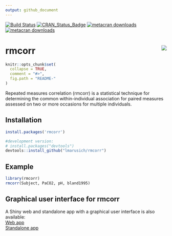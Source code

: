 ---
output: github_document
---

<!-- README.md is generated from README.Rmd. Please edit that file -->
[![Build Status](https://travis-ci.org/lmarusich/rmcorr.svg?branch=master)](https://travis-ci.org/lmarusich/rmcorr)
[![CRAN_Status_Badge](https://www.r-pkg.org/badges/version/rmcorr)](https://cran.r-project.org/package=rmcorr)
[![metacran downloads](https://cranlogs.r-pkg.org/badges/grand-total/rmcorr)](https://cran.r-project.org/package=rmcorr)
[![metacran downloads](https://cranlogs.r-pkg.org/badges/rmcorr)](https://cran.r-project.org/package=rmcorr)

# rmcorr <img src="man/figures/logo.png" align="right" />

```{r, echo = FALSE}
knitr::opts_chunk$set(
  collapse = TRUE,
  comment = "#>",
  fig.path = "README-"
)
```

Repeated measures correlation (rmcorr) is a statistical technique for determining the common within-individual association for paired measures assessed on two or more occasions for multiple individuals.

## Installation

```{r gh-installation, eval = FALSE}
install.packages('rmcorr')

#development version:
# install.packages("devtools")
devtools::install_github("lmarusich/rmcorr")

```

## Example

```{r example}
library(rmcorr)
rmcorr(Subject, PaCO2, pH, bland1995)

```

## Graphical user interface for rmcorr

A Shiny web and standalone app with a graphical user interface is also available: 
<br>
<a href="https://lmarusich.shinyapps.io/shiny_rmcorr/">Web app</a> 
<br>
<a href=https://github.com/lmarusich/rmcorrShiny">Standalone app </a>